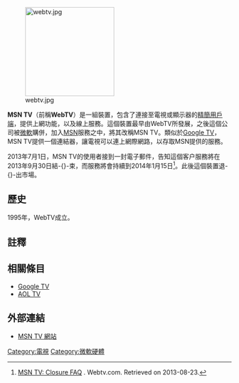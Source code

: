 {{NoteTA
|G1=IT
}}
[[File:webtv.jpg|200px]]

'''MSN TV'''（前稱'''WebTV'''）是一組裝置，包含了連接至電視或顯示器的[[精簡用戶端|精簡用戶端]]，提供上網功能，以及線上服務。這個裝置最早由WebTV所發展，之後這個公司被[[微軟|微軟]]購併，加入[[MSN|MSN]]服務之中，將其改稱MSN TV。類似於[[Google_TV|Google TV]]，MSN TV提供一個連結器，讓電視可以連上網際網路，以存取MSN提供的服務。

2013年7月1日，MSN TV的使用者接到一封電子郵件，告知這個客户服務將在2013年9月30日結-{}-束，而服務將會持續到2014年1月15日<ref name="webtv1">[http://webtv.com/ClosureFAQ.asp MSN TV: Closure FAQ] {{Wayback|url=http://webtv.com/ClosureFAQ.asp |date=20130709053058 }}. Webtv.com. Retrieved on 2013-08-23.</ref>。此後這個裝置退-{}-出市場。

==歷史==
1995年，WebTV成立。

==註釋==
{{reflist}}

==相關條目==
*[[Google_TV|Google TV]]
*[[AOL_TV|AOL TV]]

==外部連結==
*[http://www.msntv.com/pc MSN TV 網站] {{Wayback|url=http://www.msntv.com/pc |date=20131205070003 }}

{{Microsoft}}

[[Category:電視|Category:電視]]
[[Category:微軟硬體|Category:微軟硬體]]
